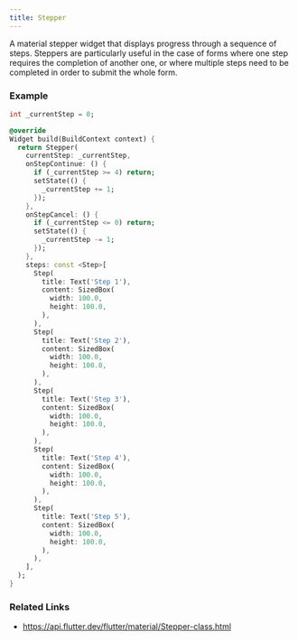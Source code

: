```yaml
---
title: Stepper
---
```


A material stepper widget that displays progress through a sequence of steps. Steppers are particularly useful in the case of forms where one step requires the completion of another one, or where multiple steps need to be completed in order to submit the whole form.

### Example

```dart liveslice=Stepper
int _currentStep = 0;

@override
Widget build(BuildContext context) {
  return Stepper(
    currentStep: _currentStep,
    onStepContinue: () {
      if (_currentStep >= 4) return;
      setState(() {
        _currentStep += 1;
      });
    },
    onStepCancel: () {
      if (_currentStep <= 0) return;
      setState(() {
        _currentStep -= 1;
      });
    },
    steps: const <Step>[
      Step(
        title: Text('Step 1'),
        content: SizedBox(
          width: 100.0,
          height: 100.0,
        ),
      ),
      Step(
        title: Text('Step 2'),
        content: SizedBox(
          width: 100.0,
          height: 100.0,
        ),
      ),
      Step(
        title: Text('Step 3'),
        content: SizedBox(
          width: 100.0,
          height: 100.0,
        ),
      ),
      Step(
        title: Text('Step 4'),
        content: SizedBox(
          width: 100.0,
          height: 100.0,
        ),
      ),
      Step(
        title: Text('Step 5'),
        content: SizedBox(
          width: 100.0,
          height: 100.0,
        ),
      ),
    ],
  );
}
```

### Related Links
- https://api.flutter.dev/flutter/material/Stepper-class.html
